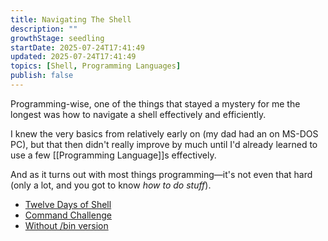 ```yaml
---
title: Navigating The Shell
description: ""
growthStage: seedling
startDate: 2025-07-24T17:41:49
updated: 2025-07-24T17:41:49
topics: [Shell, Programming Languages]
publish: false
---
```


Programming-wise, one of the things that stayed a mystery for me the longest was how to navigate a shell effectively and efficiently.

I knew the very basics from relatively early on (my dad had an on MS-DOS PC), but that then didn't really improve by much until I'd already learned to use a few [[Programming Language]]s effectively.

And as it turns out with most things programming—it's not even that hard (only a lot, and you got to know _how to do stuff_).

<References>

- [Twelve Days of Shell](https://12days.cmdchallenge.com/)
- [Command Challenge](https://cmdchallenge.com/)
- [Without /bin version](https://oops.cmdchallenge.com)

</References>

